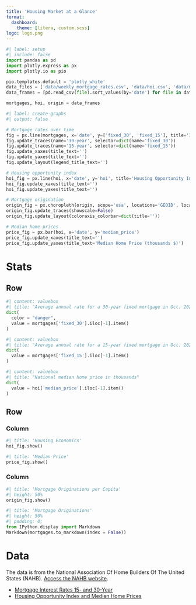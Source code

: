 ```yaml
---
title: 'Housing Market at a Glance'
format: 
  dashboard:
    theme: [litera, custom.scss]
logo: logo.png
---
```


```python
#| label: setup
#| include: false
import pandas as pd
import plotly.express as px
import plotly.io as pio

pio.templates.default = 'plotly_white'
data_files = ['data/weekly_mortgage_rates.csv', 'data/hoi.csv', 'data/mortgage_origination_state.csv']
data_frames = [pd.read_csv(file).sort_values(by='date') for file in data_files]

mortgages, hoi, origin = data_frames
```

```python
#| label: create-graphs
#| output: false

# Mortgage rates over time
fig = px.line(mortgages, x='date', y=['fixed_30', 'fixed_15'], title='Interest Rates 15- and 30-Year')
fig.update_traces(name='30-year', selector=dict(name='fixed_30'))
fig.update_traces(name='15-year', selector=dict(name='fixed_15'))
fig.update_xaxes(title_text='')
fig.update_yaxes(title_text='')
fig.update_layout(legend_title_text='')

# Housing opportunity index
hoi_fig = px.line(hoi, x='date', y='hoi', title='Housing Opportunity Index<br><sup>Percentage of homes affordable to median-income families</sup>')
hoi_fig.update_xaxes(title_text='')
hoi_fig.update_yaxes(title_text='')

# Mortgage origination
origin_fig = px.choropleth(origin, scope='usa', locations='GEOID', locationmode='USA-states', color='MORT_ADJ', color_continuous_scale='Jet', animation_frame='date', range_color=(0.009, 0.073))
origin_fig.update_traces(showscale=False)
origin_fig.update_layout(coloraxis_colorbar=dict(title=''))

# Median home prices
price_fig = px.bar(hoi, x='date', y='median_price')
price_fig.update_xaxes(title_text='')
price_fig.update_yaxes(title_text='Median Home Price (thousands $)')
```

# Stats

## Row

```python
#| content: valuebox
#| title: "Average annual rate for a 30-year fixed mortgage in Oct. 2023"
dict(
  color = "danger",
  value = mortgages['fixed_30'].iloc[-1].item()
)
```

```python
#| content: valuebox
#| title: "Average annual rate for a 15-year fixed mortgage in Oct. 2023"
dict(
  value = mortgages['fixed_15'].iloc[-1].item()
)
```

```python
#| content: valuebox
#| title: "National median home price in thousands"
dict(
  value = hoi['median_price'].iloc[-1].item()
)
```

## Row

### Column

```python
#| title: 'Housing Economics'
hoi_fig.show()
```


```python
#| title: 'Median Price'
price_fig.show()
```

### Column {.tabset}

```python
#| title: 'Mortgage Originations per Capita'
#| height: 50%
origin_fig.show()
```


```python
#| title: 'Mortgage Originations'
#| height: 50%
#| padding: 0;
from IPython.display import Markdown
Markdown(mortgages.to_markdown(index = False))
```

# Data

The data is from the National Association Of Home Builders Of The United States (NAHB). [Access the NAHB website](https://www.nahb.org/).

*  [Mortgage Interest Rates 15- and 30-Year](https://www.nahb.org/news-and-economics/housing-economics/national-statistics/weekly-mortgage-rates-15-and-30-year)
*  [Housing Opportunity Index and Median Home Prices](https://www.nahb.org/news-and-economics/housing-economics/indices/housing-opportunity-index)